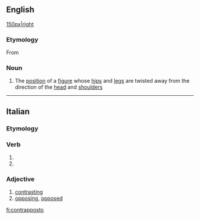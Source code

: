 ==English==
[[file:David_von_Michelangelo.jpg|150px|right]]
===Etymology===
From {{etyl|it}}

===Noun===
{{wikipedia}}
{{en-noun|-}}

#{{arts}} The [[position]] of a [[figure]] whose [[hip]]s and [[leg]]s are twisted away from the direction of the [[head]] and [[shoulder]]s

----
==Italian==

===Etymology===
{{prefix|contra|posto|lang=it}}

===Verb===
{{it-pp|contrappost}}

# {{past participle of|[[contrapporre]]|lang=Italian}}
# {{past participle of|[[contrapporsi]]|lang=Italian}}

===Adjective===
{{it-adj|contrappost}}

# [[contrasting]]
# [[opposing]], [[opposed]]

[[fi:contrapposto]]